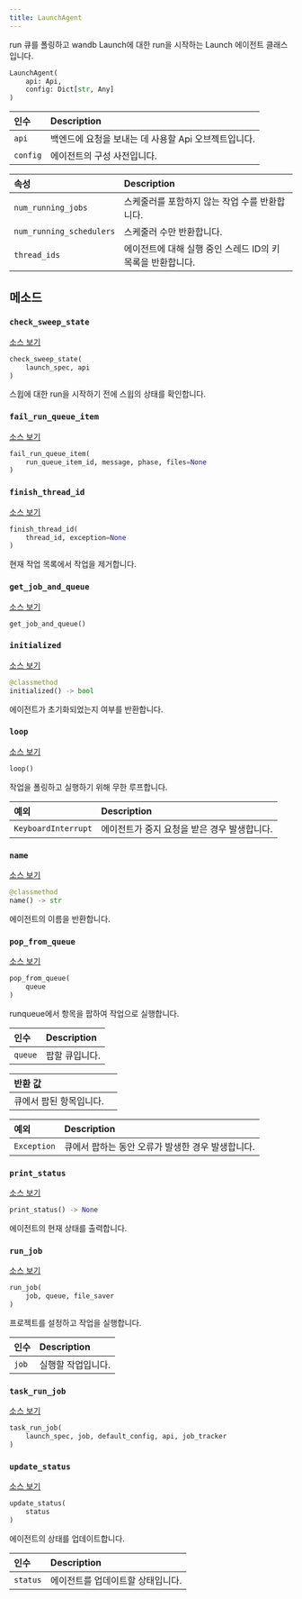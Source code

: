 ```yaml
---
title: LaunchAgent
---
```


<Card title="View the source code" href="https://www.github.com/wandb/wandb/tree/637bddf198525810add5804059001b1b319d6ad1/wandb/sdk/launch/agent/agent.py#L164-L924" icon="github"/>

run 큐를 폴링하고 wandb Launch에 대한 run을 시작하는 Launch 에이전트 클래스입니다.

```python
LaunchAgent(
    api: Api,
    config: Dict[str, Any]
)
```

| 인수 | Description |
| :--- | :--- |
|  `api` | 백엔드에 요청을 보내는 데 사용할 Api 오브젝트입니다. |
|  `config` | 에이전트의 구성 사전입니다. |

| 속성 | Description |
| :--- | :--- |
|  `num_running_jobs` | 스케줄러를 포함하지 않는 작업 수를 반환합니다. |
|  `num_running_schedulers` | 스케줄러 수만 반환합니다. |
|  `thread_ids` | 에이전트에 대해 실행 중인 스레드 ID의 키 목록을 반환합니다. |

## 메소드

### `check_sweep_state`

[소스 보기](https://www.github.com/wandb/wandb/tree/637bddf198525810add5804059001b1b319d6ad1/wandb/sdk/launch/agent/agent.py#L786-L803)

```python
check_sweep_state(
    launch_spec, api
)
```

스윕에 대한 run을 시작하기 전에 스윕의 상태를 확인합니다.

### `fail_run_queue_item`

[소스 보기](https://www.github.com/wandb/wandb/tree/637bddf198525810add5804059001b1b319d6ad1/wandb/sdk/launch/agent/agent.py#L295-L304)

```python
fail_run_queue_item(
    run_queue_item_id, message, phase, files=None
)
```

### `finish_thread_id`

[소스 보기](https://www.github.com/wandb/wandb/tree/637bddf198525810add5804059001b1b319d6ad1/wandb/sdk/launch/agent/agent.py#L416-L509)

```python
finish_thread_id(
    thread_id, exception=None
)
```

현재 작업 목록에서 작업을 제거합니다.

### `get_job_and_queue`

[소스 보기](https://www.github.com/wandb/wandb/tree/637bddf198525810add5804059001b1b319d6ad1/wandb/sdk/launch/agent/agent.py#L908-L915)

```python
get_job_and_queue()
```

### `initialized`

[소스 보기](https://www.github.com/wandb/wandb/tree/637bddf198525810add5804059001b1b319d6ad1/wandb/sdk/launch/agent/agent.py#L190-L193)

```python
@classmethod
initialized() -> bool
```

에이전트가 초기화되었는지 여부를 반환합니다.

### `loop`

[소스 보기](https://www.github.com/wandb/wandb/tree/637bddf198525810add5804059001b1b319d6ad1/wandb/sdk/launch/agent/agent.py#L572-L653)

```python
loop()
```

작업을 폴링하고 실행하기 위해 무한 루프합니다.

| 예외 | Description |
| :--- | :--- |
|  `KeyboardInterrupt` | 에이전트가 중지 요청을 받은 경우 발생합니다. |

### `name`

[소스 보기](https://www.github.com/wandb/wandb/tree/637bddf198525810add5804059001b1b319d6ad1/wandb/sdk/launch/agent/agent.py#L180-L188)

```python
@classmethod
name() -> str
```

에이전트의 이름을 반환합니다.

### `pop_from_queue`

[소스 보기](https://www.github.com/wandb/wandb/tree/637bddf198525810add5804059001b1b319d6ad1/wandb/sdk/launch/agent/agent.py#L340-L363)

```python
pop_from_queue(
    queue
)
```

runqueue에서 항목을 팝하여 작업으로 실행합니다.

| 인수 | Description |
| :--- | :--- |
|  `queue` | 팝할 큐입니다. |

| 반환 값 |  |
| :--- | :--- |
|  큐에서 팝된 항목입니다. |

| 예외 | Description |
| :--- | :--- |
|  `Exception` | 큐에서 팝하는 동안 오류가 발생한 경우 발생합니다. |

### `print_status`

[소스 보기](https://www.github.com/wandb/wandb/tree/637bddf198525810add5804059001b1b319d6ad1/wandb/sdk/launch/agent/agent.py#L365-L381)

```python
print_status() -> None
```

에이전트의 현재 상태를 출력합니다.

### `run_job`

[소스 보기](https://www.github.com/wandb/wandb/tree/637bddf198525810add5804059001b1b319d6ad1/wandb/sdk/launch/agent/agent.py#L511-L541)

```python
run_job(
    job, queue, file_saver
)
```

프로젝트를 설정하고 작업을 실행합니다.

| 인수 | Description |
| :--- | :--- |
|  `job` | 실행할 작업입니다. |

### `task_run_job`

[소스 보기](https://www.github.com/wandb/wandb/tree/637bddf198525810add5804059001b1b319d6ad1/wandb/sdk/launch/agent/agent.py#L656-L688)

```python
task_run_job(
    launch_spec, job, default_config, api, job_tracker
)
```

### `update_status`

[소스 보기](https://www.github.com/wandb/wandb/tree/637bddf198525810add5804059001b1b319d6ad1/wandb/sdk/launch/agent/agent.py#L383-L394)

```python
update_status(
    status
)
```

에이전트의 상태를 업데이트합니다.

| 인수 | Description |
| :--- | :--- |
|  `status` | 에이전트를 업데이트할 상태입니다. |
